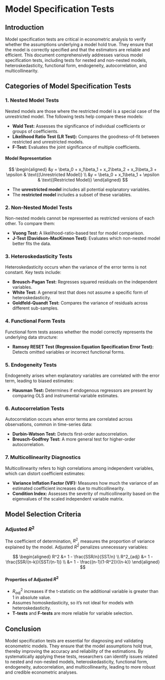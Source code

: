 # Model Specification Tests

## Introduction

Model specification tests are critical in econometric analysis to verify whether the assumptions underlying a model hold true. They ensure that the model is correctly specified and that the estimators are reliable and efficient. This document comprehensively addresses various model specification tests, including tests for nested and non-nested models, heteroskedasticity, functional form, endogeneity, autocorrelation, and multicollinearity.

## Categories of Model Specification Tests

### 1. Nested Model Tests

Nested models are those where the restricted model is a special case of the unrestricted model. The following tests help compare these models:

-   **Wald Test:** Assesses the significance of individual coefficients or groups of coefficients.
-   **Likelihood Ratio Test (LR Test):** Compares the goodness-of-fit between restricted and unrestricted models.
-   **F-Test:** Evaluates the joint significance of multiple coefficients.

#### Model Representation

$$
\begin{aligned}
&y = \beta_0 + x_1\beta_1 + x_2\beta_2 + x_3\beta_3 + \epsilon & \text{(Unrestricted Model)} \\
&y = \beta_0 + x_1\beta_1 + \epsilon & \text{(Restricted Model)}
\end{aligned}
$$

-   The **unrestricted model** includes all potential explanatory variables.
-   The **restricted model** includes a subset of these variables.

### 2. Non-Nested Model Tests

Non-nested models cannot be represented as restricted versions of each other. To compare them:

-   **Vuong Test:** A likelihood-ratio-based test for model comparison.
-   **J-Test (Davidson-MacKinnon Test):** Evaluates which non-nested model better fits the data.

### 3. Heteroskedasticity Tests

Heteroskedasticity occurs when the variance of the error terms is not constant. Key tests include:

-   **Breusch-Pagan Test:** Regresses squared residuals on the independent variables.
-   **White Test:** A general test that does not assume a specific form of heteroskedasticity.
-   **Goldfeld-Quandt Test:** Compares the variance of residuals across different sub-samples.

### 4. Functional Form Tests

Functional form tests assess whether the model correctly represents the underlying data structure:

-   **Ramsey RESET Test (Regression Equation Specification Error Test):** Detects omitted variables or incorrect functional forms.

### 5. Endogeneity Tests

Endogeneity arises when explanatory variables are correlated with the error term, leading to biased estimates:

-   **Hausman Test:** Determines if endogenous regressors are present by comparing OLS and instrumental variable estimates.

### 6. Autocorrelation Tests

Autocorrelation occurs when error terms are correlated across observations, common in time-series data:

-   **Durbin-Watson Test:** Detects first-order autocorrelation.
-   **Breusch-Godfrey Test:** A more general test for higher-order autocorrelation.

### 7. Multicollinearity Diagnostics

Multicollinearity refers to high correlations among independent variables, which can distort coefficient estimates:

-   **Variance Inflation Factor (VIF):** Measures how much the variance of an estimated coefficient increases due to multicollinearity.
-   **Condition Index:** Assesses the severity of multicollinearity based on the eigenvalues of the scaled independent variable matrix.

## Model Selection Criteria

### Adjusted $R^2$

The coefficient of determination, $R^2$, measures the proportion of variance explained by the model. Adjusted $R^2$ penalizes unnecessary variables:

$$
\begin{aligned}
R^2 &= 1 - \frac{SSR/n}{SST/n} \\
R^2_{adj} &= 1 - \frac{SSR/(n-k)}{SST/(n-1)} \\
&= 1 - \frac{(n-1)(1-R^2)}{(n-k)}
\end{aligned}
$$

#### Properties of Adjusted $R^2$

-   $R^2_{adj}$ increases if the t-statistic on the additional variable is greater than 1 in absolute value.
-   Assumes homoskedasticity, so it's not ideal for models with heteroskedasticity.
-   **T-tests** and **F-tests** are more reliable for variable selection.

## Conclusion

Model specification tests are essential for diagnosing and validating econometric models. They ensure that the model assumptions hold true, thereby improving the accuracy and reliability of the estimations. By systematically applying these tests, researchers can identify issues related to nested and non-nested models, heteroskedasticity, functional form, endogeneity, autocorrelation, and multicollinearity, leading to more robust and credible econometric analyses.
